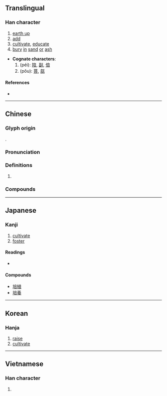 {{character info/new}}
==Translingual==

===Han character===
{{Han char|rn=32|rad=土|as=08|sn=11|four=40161|canj=GYTR|ids=⿰土咅}}

# [[earth up]]
# [[add]]
# [[cultivate]], [[educate]]
# [[bury]] [[in]] [[sand]] [[or]] [[ash]]

* '''Cognate characters''':
*# (péi): [[陪]], [[副]], [[倍]]
*# (pǒu): [[菩]], [[瓿]]

====References====
* {{Han ref|kx=0231.110|dkj=05195|dj=0468.020|hdz=10457.020|uh=57F9|ud=22521|bh=B0F6|bd=45302}}

----

==Chinese==
{{zh-forms}}

===Glyph origin===
{{Han etym}}
{{Han compound|土|t1=earth|咅|ls=psc|c1=s|c2=p}}.

===Pronunciation===
{{zh-pron
|m=péi
|c=bau6,pui4
|h=pfs=phì
|md=
|mn=pôe/xm:pê
|mn_note=pôe - literary; pê - vernacular
|w=
|mc=y
|oc=y
|cat=
}}

===Definitions===
{{zh-hanzi}}

# {{rfdef|lang=zh}}

===Compounds===
{{zh-der|培土|培修|培訓|培養|培育|培植|培根|培土器|培敦|培根論|安培|培壅|培養基|培養土|安培計|安培小時|安培定則|培養液|培養皿|培風|培補|培格索斯|培塿|培基語言|坎培拉|抑制栽培|水耕栽培|無土栽培|栽培植物|接替栽培|礫耕栽培|烘培機|栽培|糊仔栽培|胚培養法|組織培養|顏闔鑿培}}

----

==Japanese==

===Kanji===
{{ja-kanji|grade=c|rs=土08}}

# [[cultivate]]
# [[foster]]

====Readings====
* {{ja-readings|goon=[[ばい]] (bai), [[ぶ]] (bu), [[べ]] (be)|kanon=[[はい]] (hai), [[ほう]] (hō)|kun=[[つちかう]] (tsuchikau)}}

====Compounds====
* [[培植]]
* [[培養]]

----

==Korean==

===Hanja===
{{ko-hanja|hangeul=[[배]], [[부]]|rv=bae, bu|mr=pae, pu}}

# [[raise]]
# [[cultivate]]

----

==Vietnamese==

===Han character===
{{vi-hantu|[[bồi]], [[bổi]], [[bòi]], [[bụi]], [[vùi]]|rs=土08}}

# {{defn|lang=vi|sort=土08}}